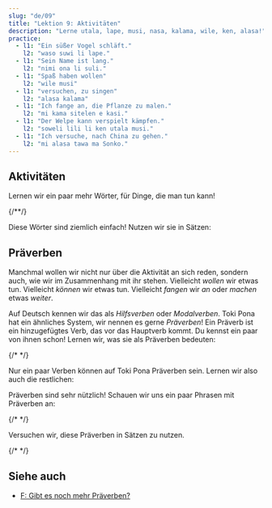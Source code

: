```yaml
---
slug: "de/09"
title: "Lektion 9: Aktivitäten"
description: "Lerne utala, lape, musi, nasa, kalama, wile, ken, alasa!"
practice:
  - l1: "Ein süßer Vogel schläft."
    l2: "waso suwi li lape."
  - l1: "Sein Name ist lang."
    l2: "nimi ona li suli."
  - l1: "Spaß haben wollen"
    l2: "wile musi"
  - l1: "versuchen, zu singen"
    l2: "alasa kalama"
  - l1: "Ich fange an, die Pflanze zu malen."
    l2: "mi kama sitelen e kasi."
  - l1: "Der Welpe kann verspielt kämpfen."
    l2: "soweli lili li ken utala musi."
  - l1: "Ich versuche, nach China zu gehen."
    l2: "mi alasa tawa ma Sonko."
---
```



## Aktivitäten

Lernen wir ein paar mehr Wörter, für Dinge, die man tun kann!

<List>
  <Word sl="utala" m="kämpfen, angreifen" />
  <Word sl="lape" m="schlafen, sich ausruhen" />
  <Word sl="kalama" m="einen Klang produzieren; Ton" />
  <Word sl="musi" m="Spaß haben; lustig, amüsant, interessant" />
  <Word sl="nasa" m="seltsam, ungewöhnlich, albern, betrunken" />
  {/*<Word sl="lipu" m="paper, card, book, website; a flat thing with 󱥡 info" />*/}
</List>

Diese Wörter sind ziemlich einfach! Nutzen wir sie in Sätzen:

<List>
  <Sentence sl="soweli li utala e jan." m="Das Tier hat jemanden angegriffen." />
  <Sentence sl="sina lape lon tomo." m="Du schläfst zuhause." />
  <Sentence sl="nimi ona li nasa tawa mi." m="Ihr Name ist für mich seltsam." />
  <Sentence
    sl="jan lili li musi tan kalama."
    m="Das Kind hat wegen dem Lärm Spaß."
  />
</List>

## Präverben

Manchmal wollen wir nicht nur über die Aktivität an sich reden, sondern auch, wie wir im Zusammenhang mit ihr stehen. Vielleicht _wollen_ wir etwas tun. Vielleicht _können_ wir etwas tun. Vielleicht _fangen_ wir _an_ oder _machen_ etwas _weiter_.

Auf Deutsch kennen wir das als *Hilfsverben* oder *Modalverben*. Toki Pona hat ein ähnliches System, wir nennen es gerne *Präverben*! Ein Präverb ist ein hinzugefügtes Verb, das vor das Hauptverb kommt. Du kennst ein paar von ihnen schon! Lernen wir, was sie als Präverben bedeuten:

<List>
  <Word sl="kama" m="anfangen, etwas zu tun; etwas werden" />
  <Word sl="awen" m="etwas weiterhin tun" />
  {/* <Word sl="sona" m="to know how to ..." /> */}
</List>

Nur ein paar Verben können auf Toki Pona Präverben sein. Lernen wir also auch die restlichen:

<List>
  <Word sl="wile" m="etwas tun wollen" />
  <Word sl="ken" m="etwas können" />
  <Word sl="alasa" m="etwas versuchen" />
</List>

Präverben sind sehr nützlich! Schauen wir uns ein paar Phrasen mit Präverben an:

<List>
  <Word sl="wile lape" m="schlafen wollen" />
  <Word sl="awen pona" m="weiterhin gut sein" />
  <Word sl="kama sona" m="schlau werden, lernen" />
  {/* <Word sl="sona sitelen" m="to know how to draw" /> */}
  <Word sl="alasa kama wawa" m="versuchen, stark zu werden" />
</List>

Versuchen wir, diese Präverben in Sätzen zu nutzen.

<List>
  <Sentence sl="waso lili li wile lape." m="Der kleine Vogel will schlafen." />
  {/* <Sentence sl="jan li sona moku e kasi." m="People know how to eat plants." /> */}
  <Sentence sl="mi kama sona e toki pona." m="Ich lerne Toki Pona." />
  <Sentence sl="sina alasa tawa ma Tosi." m="Du versuchst, nach Deutschland zu gehen." />
  <Sentence
    sl="toki ona li awen nasa tawa mi."
    m="Seine Sprache ist immer noch seltsam für mich."
  />
</List>

<Practice exercises={frontmatter.practice} client:load />

## Siehe auch
* [F: Gibt es noch mehr Präverben?](/de/more-preverbs)
